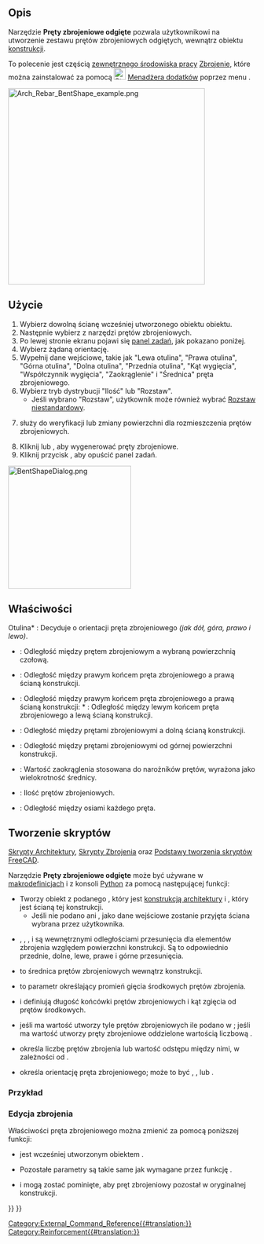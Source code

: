 <languages/>

{{Docnav/pl
|[[Reinforcement_StirrupRebar/pl|Strzemiona zbrojeniowe]]
|[[Reinforcement_HelicalRebar/pl|Pręty zbrojeniowe spiralne]]
|[[Reinforcement_Workbench/pl|środowisko pracy Zbrojenie]]
|IconL=Reinforcement_StirrupRebar.svg
|IconR=Reinforcement_HelicalRebar.svg
|IconC=Reinforcement_Workbench.svg
}}

{{GuiCommand/pl
|Name=Reinforcement BentShapeRebar
|Name/pl=Zbrojenie: Pręty zbrojeniowe wygięte
|MenuLocation=3D / BIM → Narzędzia zbrojenia → Pręty zbrojeniowe wygięte
|Workbenches=[[Reinforcement_Workbench/pl|Zbrojenie]], [[BIM_Workbench/pl|BIM]]
|Version=0.17
|SeeAlso=
}}

<span id="Description"></span>
==Opis==

Narzędzie '''Pręty zbrojeniowe odgięte''' pozwala użytkownikowi na utworzenie zestawu prętów zbrojeniowych odgiętych, wewnątrz obiektu [[Arch_Structure/pl|konstrukcji]].

To polecenie jest częścią [[External_workbenches/pl|zewnętrznego środowiska pracy]] [[Reinforcement_Workbench/pl|Zbrojenie]], które można zainstalować za pomocą [[Image:Std_AddonMgr.svg|24px]] [[Std_AddonMgr/pl|Menadżera dodatków]] poprzez menu {{MenuCommand|Przybory → Menadżera dodatków → Zbrojenie}}.

[[Image:Arch_Rebar_BentShape_example.png|400px]]
{{Caption|Dwa zestawy odgiętych prętów zbrojeniowych wewnątrz [[Arch_Structure/pl|konstrukcji]]}}

<span id="Usage"></span>
==Użycie==

# Wybierz dowolną ścianę wcześniej utworzonego obiektu {{Button|[[Image:Arch_Structure.svg|16px]] [[Arch Structure/pl|konstrukcji]]}} obiektu.
# Następnie wybierz {{Button|[[Image:Reinforcement_BentShapeRebar.svg|16px]] '''Pręty zbrojeniowe odgięte'''}} z narzędzi prętów zbrojeniowych.
# Po lewej stronie ekranu pojawi się [[Task_panel/pl|panel zadań]], jak pokazano poniżej.
# Wybierz żądaną orientację.
# Wypełnij dane wejściowe, takie jak "Lewa otulina", "Prawa otulina", "Górna otulina", "Dolna otulina", "Przednia otulina", "Kąt wygięcia", "Współczynnik wygięcia", "Zaokrąglenie" i "Średnica" pręta zbrojeniowego.
# Wybierz tryb dystrybucji "Ilość" lub "Rozstaw".
#* Jeśli wybrano "Rozstaw", użytkownik może również wybrać [[Reinforcement_Custom_Spacing/pl|Rozstaw niestandardowy]].
# {{Button|Wybierz zaznaczoną ścianę}} służy do weryfikacji lub zmiany powierzchni dla rozmieszczenia prętów zbrojeniowych.
# Kliknij {{Button|OK}} lub {{Button|Zastosuj}}, aby wygenerować pręty zbrojeniowe.
# Kliknij przycisk {{Button|Anuluj}}, aby opuścić panel zadań.

[[Image:BentShapeDialog.png|250px]]
{{Caption|Panel zadań dla narzędzia.}}

<span id="Properties"></span>
==Właściwości== 

Otulina* {{PropertyData|Orientacja}}: Decyduje o orientacji pręta zbrojeniowego ''(jak dół, góra, prawo i lewo)''.
* {{PropertyData|Otulina przednia}}: Odległość między prętem zbrojeniowym a wybraną powierzchnią czołową.
* {{PropertyData|Otulina prawa}}: Odległość między prawym końcem pręta zbrojeniowego a prawą ścianą konstrukcji.
* {{PropertyData|Otulina lewa}}: Odległość między prawym końcem pręta zbrojeniowego a prawą ścianą konstrukcji: * {{PropertyData|Zaokrąglenie}}: Odległość między lewym końcem pręta zbrojeniowego a lewą ścianą konstrukcji.
* {{PropertyData|Otulina dolna}}: Odległość między prętami zbrojeniowymi a dolną ścianą konstrukcji.
* {{PropertyData|Otulina górna}}: Odległość między prętami zbrojeniowymi od górnej powierzchni konstrukcji.
* {{PropertyData|Zaokrąglenie}}: Wartość zaokrąglenia stosowana do narożników prętów, wyrażona jako wielokrotność średnicy.
* {{PropertyData|Ilość}}: Ilość prętów zbrojeniowych.
* {{PropertyData|Rozstaw}}: Odległość między osiami każdego pręta.

<span id="Scripting"></span>
==Tworzenie skryptów==

{{Emphasis|Zobacz również:}} [[Arch_API/pl|Skrypty Architektury]], [[Reinforcement_API/pl|Skrypty Zbrojenia]] oraz [[FreeCAD_Scripting_Basics/pl|Podstawy tworzenia skryptów FreeCAD]].

Narzędzie '''Pręty zbrojeniowe odgięte''' może być używane w [[Macros/pl|makrodefinicjach]] i z konsoli [[Python/pl|Python]] za pomocą następującej funkcji:
{{Code|code=
Rebar = makeBentShapeRebar(f_cover, b_cover, l_cover, r_cover,
                           diameter, t_cover, bentLength, bentAngle, rounding, amount_spacing_check, amount_spacing_value, orientation="Bottom",
                           structure=None, facename=None)
}}

* Tworzy obiekt {{incode|Rebar}} z podanego {{incode|structure}}, który jest [[Arch Structure/pl|konstrukcją architektury]] i {{incode|facename}}, który jest ścianą tej konstrukcji.
** Jeśli nie podano {{incode|structure}} ani {{incode|facename}}, jako dane wejściowe zostanie przyjęta ściana wybrana przez użytkownika.
* {{incode|f_cover}}, {{incode|b_cover}}, {{incode|l_cover}}, {{incode|r_cover}} i {{incode|t_cover}} są wewnętrznymi odległościami przesunięcia dla elementów zbrojenia względem powierzchni konstrukcji. Są to odpowiednio przednie, dolne, lewe, prawe i górne przesunięcia.
* {{incode|diameter}} to średnica prętów zbrojeniowych wewnątrz konstrukcji.
* {{incode|rounding}} to parametr określający promień gięcia środkowych prętów zbrojenia.
* {{incode|bentLength}} i {{incode|bentAngle}} definiują długość końcówki prętów zbrojeniowych i kąt zgięcia od prętów środkowych.
* {{incode|amount_spacing_check}} jeśli ma wartość {{incode|True}} utworzy tyle prętów zbrojeniowych ile podano w {{incode|amount_spacing_value}}; jeśli ma wartość {{incode|False}} utworzy pręty zbrojeniowe oddzielone wartością liczbową {{incode|amount_spacing_value}}.
* {{incode|amount_spacing_value}} określa liczbę prętów zbrojenia lub wartość odstępu między nimi, w zależności od {{incode|amount_spacing_check}}.
* {{incode|orientation}} określa orientację pręta zbrojeniowego; może to być {{incode|"Dół"}}, {{incode|"Góra"}}, {{incode|"Lewa"}} lub {{incode|"Prawa"}}.

<span id="Example"></span>
===Przykład===

{{Code|code=
import FreeCAD, Arch, BentShapeRebar

Structure = Arch.makeStructure(length=1000, width=1000, height=100)
Structure.ViewObject.Transparency = 80
FreeCAD.ActiveDocument.recompute()

Rebar = BentShapeRebar.makeBentShapeRebar(50, 20, 20, 20,
                                          8, 40, 100, 135, 2, True, 4, "Bottom", Structure, "Face4")
Rebar.ViewObject.ShapeColor = (0.9, 0.0, 0.0)

Rebar2 = BentShapeRebar.makeBentShapeRebar(50, 40, 20, 20,
                                           8, 20, 100, 135, 2, True, 4, "Bottom", Structure, "Face6")
Rebar2.ViewObject.ShapeColor = (0.0, 0.0, 0.9) 
}}

<span id="Edition_of_the_rebar"></span>
===Edycja zbrojenia===

Właściwości pręta zbrojeniowego można zmienić za pomocą poniższej funkcji:

{{Code|code=
editBentShapeRebar(Rebar, f_cover, b_cover, l_cover, r_cover,
                   diameter, t_cover, bentLength, bentAngle, rounding, amount_spacing_check, amount_spacing_value, orientation,
                   structure=None, facename=None)
}}

* {{incode|Rebar}} jest wcześniej utworzonym obiektem {{incode|BentShapeRebar}}.
* Pozostałe parametry są takie same jak wymagane przez funkcję {{incode|makeUShapeRebar()}}.
* {{incode|structure}} i {{incode|facename}} mogą zostać pominięte, aby pręt zbrojeniowy pozostał w oryginalnej konstrukcji.

{{Code|code=
import BentShapeRebar

BentShapeRebar.editBentShapeRebar(Rebar, 50, 20, 20, 20,
                                  12, 20, 100, 155, 2, True, 6, "Top")

BentShapeRebar.editBentShapeRebar(Rebar2, 50, 35, 20, 20,
                                  12, 35, 100, 155, 2, True, 6, "Top")
}}


{{Docnav/pl
|[[Reinforcement_StirrupRebar/pl|Strzemiona zbrojeniowe]]
|[[Reinforcement_HelicalRebar/pl|Pręty zbrojeniowe spiralne]]
|[[Reinforcement_Workbench/pl|środowisko pracy Zbrojenie]]
|IconL=Reinforcement_StirrupRebar.svg
|IconR=Reinforcement_HelicalRebar.svg
|IconC=Reinforcement_Workbench.svg
}}

[[Category:External_Command_Reference{{#translation:}}]]
[[Category:Reinforcement{{#translation:}}]]
{{BIM_Tools_navi{{#translation:}}}}
{{Userdocnavi{{#translation:}}}}